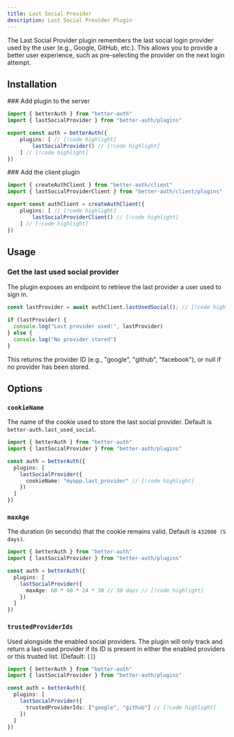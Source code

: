 ```yaml
---
title: Last Social Provider
description: Last Social Provider Plugin
---
```


The Last Social Provider plugin remembers the last social login provider used by the user (e.g., Google, GitHub, etc.). This allows you to provide a better user experience, such as pre-selecting the provider on the next login attempt.

## Installation

<Steps>
<Step>
  ### Add plugin to the server

  ```ts title="auth.ts"
  import { betterAuth } from "better-auth"
  import { lastSocialProvider } from "better-auth/plugins"

  export const auth = betterAuth({
      plugins: [ // [!code highlight]
          lastSocialProvider() // [!code highlight]
      ] // [!code highlight]
  })
  ```
</Step>
<Step>
  ### Add the client plugin

  ```ts title="auth-client.ts"
  import { createAuthClient } from "better-auth/client"
  import { lastSocialProviderClient } from "better-auth/client/plugins"

  export const authClient = createAuthClient({
      plugins: [ // [!code highlight]
          lastSocialProviderClient() // [!code highlight]
      ] // [!code highlight]
  })
  ```
</Step>
</Steps>

## Usage

### Get the last used social provider

The plugin exposes an endpoint to retrieve the last provider a user used to sign in.

```ts title="auth.ts"
const lastProvider = await authClient.lastUsedSocial(); // [!code highlight]

if (lastProvider) {
  console.log("Last provider used:", lastProvider)
} else {
  console.log("No provider stored")
}
```

This returns the provider ID (e.g., "google", "github", "facebook"), or null if no provider has been stored.

## Options

### `cookieName`

The name of the cookie used to store the last social provider. Default is `better-auth.last_used_social`.

```ts title="auth.ts"
import { betterAuth } from "better-auth"
import { lastSocialProvider } from "better-auth/plugins"

const auth = betterAuth({
  plugins: [
    lastSocialProvider({
      cookieName: "myapp.last_provider" // [!code highlight]
    })
  ]
})
```

### `maxAge`

The duration (in seconds) that the cookie remains valid. Default is `432000 (5 days)`.

```ts title="auth.ts"
import { betterAuth } from "better-auth"
import { lastSocialProvider } from "better-auth/plugins"

const auth = betterAuth({
  plugins: [
    lastSocialProvider({
      maxAge: 60 * 60 * 24 * 30 // 30 days // [!code highlight]
    })
  ]
})
```

### `trustedProviderIds`

Used alongside the enabled social providers. The plugin will only track and return a last-used provider if its ID is present in either the enabled providers or this trusted list. (Default: `[]`)

```ts title="auth.ts"
import { betterAuth } from "better-auth"
import { lastSocialProvider } from "better-auth/plugins"

const auth = betterAuth({
  plugins: [
    lastSocialProvider({
      trustedProviderIds: ["google", "github"] // [!code highlight]
    })
  ]
})
```

